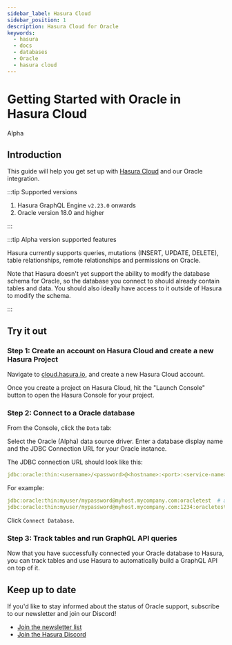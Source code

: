 ```yaml
---
sidebar_label: Hasura Cloud
sidebar_position: 1
description: Hasura Cloud for Oracle
keywords:
  - hasura
  - docs
  - databases
  - Oracle
  - hasura cloud
---
```



# Getting Started with Oracle in Hasura Cloud

<div className="badge-container">
  <ProductBadge free standard pro ee />
  <div className="badge badge-gray heading-badge">Alpha</div>
</div>

## Introduction

This guide will help you get set up with [Hasura Cloud](/hasura-cloud/overview.mdx) and our Oracle integration.

:::tip Supported versions

1.  Hasura GraphQL Engine `v2.23.0` onwards
2.  Oracle version 18.0 and higher

:::

:::tip Alpha version supported features

Hasura currently supports queries, mutations (INSERT, UPDATE, DELETE), table relationships, remote relationships and
permissions on Oracle.

Note that Hasura doesn't yet support the ability to modify the database schema for Oracle, so the database you connect
to should already contain tables and data. You should also ideally have access to it outside of Hasura to modify the
schema.

:::

## Try it out

### Step 1: Create an account on Hasura Cloud and create a new Hasura Project

Navigate to
[cloud.hasura.io](https://cloud.hasura.io/signup/?pg=docs&plcmt=body&cta=navigate-to-cloud-hasura-io&tech=default), and
create a new Hasura Cloud account.

Once you create a project on Hasura Cloud, hit the "Launch Console" button to open the Hasura Console for your project.

<Thumbnail
  src="/img/databases/data-connector/create-project.png"
  alt="Connect new or existing database"
  width="1000px"
/>

### Step 2: Connect to a Oracle database

From the Console, click the `Data` tab:

<Thumbnail src="/img/getting-started/connect-db-console.png" alt="Connect database" width="1000px" />

Select the Oracle (Alpha) data source driver. Enter a database display name and the JDBC Connection URL for your Oracle
instance.

The JDBC connection URL should look like this:

```yaml {4-6}
jdbc:oracle:thin:<username>/<password>@<hostname>:<port>:<service-name>
```

For example:

```yaml {4-6}
jdbc:oracle:thin:myuser/mypassword@myhost.mycompany.com:oracletest  # assuming the default port 1521
jdbc:oracle:thin:myuser/mypassword@myhost.mycompany.com:1234:oracletest  # assuming Oracle is running on port 1234
```

Click `Connect Database`.

### Step 3: Track tables and run GraphQL API queries

Now that you have successfully connected your Oracle database to Hasura, you can track tables and use Hasura to
automatically build a GraphQL API on top of it.

## Keep up to date

If you'd like to stay informed about the status of Oracle support, subscribe to our newsletter and join our Discord!

- [Join the newsletter list](https://hasura.io/newsletter/)
- [Join the Hasura Discord](https://discord.com/invite/hasura)